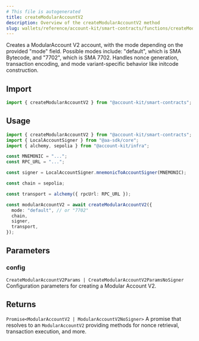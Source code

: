 ```yaml
---
# This file is autogenerated
title: createModularAccountV2
description: Overview of the createModularAccountV2 method
slug: wallets/reference/account-kit/smart-contracts/functions/createModularAccountV2
---
```


Creates a ModularAccount V2 account, with the mode depending on the provided "mode" field.
Possible modes include: "default", which is SMA Bytecode, and "7702", which is SMA 7702.
Handles nonce generation, transaction encoding, and mode variant-specific behavior like initcode construction.

## Import

```ts
import { createModularAccountV2 } from "@account-kit/smart-contracts";
```

## Usage

```ts twoslash
import { createModularAccountV2 } from "@account-kit/smart-contracts";
import { LocalAccountSigner } from "@aa-sdk/core";
import { alchemy, sepolia } from "@account-kit/infra";

const MNEMONIC = "...";
const RPC_URL = "...";

const signer = LocalAccountSigner.mnemonicToAccountSigner(MNEMONIC);

const chain = sepolia;

const transport = alchemy({ rpcUrl: RPC_URL });

const modularAccountV2 = await createModularAccountV2({
  mode: "default", // or "7702"
  chain,
  signer,
  transport,
});
```

## Parameters

### config

`CreateModularAccountV2Params | CreateModularAccountV2ParamsNoSigner`
Configuration parameters for creating a Modular Account V2.

## Returns

`Promise<ModularAccountV2 | ModularAccountV2NoSigner>`
A promise that resolves to an `ModularAccountV2` providing methods for nonce retrieval, transaction execution, and more.
